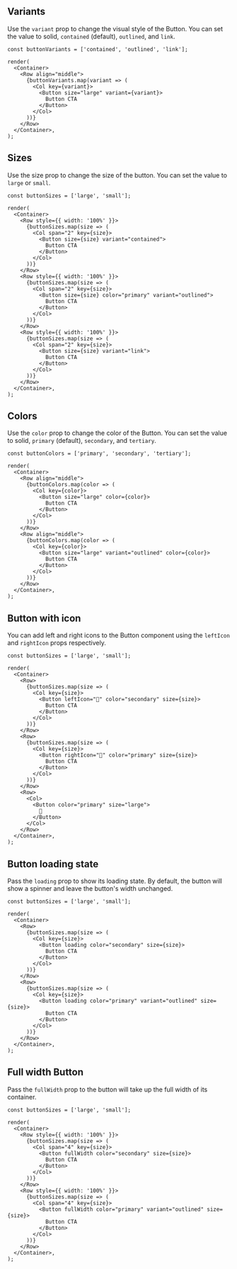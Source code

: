 
## Variants

Use the `variant` prop to change the visual style of the Button.
You can set the value to solid, `contained` (default), `outlined`, and `link`.

```tsx live
const buttonVariants = ['contained', 'outlined', 'link'];

render(
  <Container>
    <Row align="middle">
      {buttonVariants.map(variant => (
        <Col key={variant}>
          <Button size="large" variant={variant}>
            Button CTA
          </Button>
        </Col>
      ))}
    </Row>
  </Container>,
);
```

## Sizes

Use the size prop to change the size of the button. You can set the value to `large` or `small`.

```tsx live
const buttonSizes = ['large', 'small'];

render(
  <Container>
    <Row style={{ width: '100%' }}>
      {buttonSizes.map(size => (
        <Col span="2" key={size}>
          <Button size={size} variant="contained">
            Button CTA
          </Button>
        </Col>
      ))}
    </Row>
    <Row style={{ width: '100%' }}>
      {buttonSizes.map(size => (
        <Col span="2" key={size}>
          <Button size={size} color="primary" variant="outlined">
            Button CTA
          </Button>
        </Col>
      ))}
    </Row>
    <Row style={{ width: '100%' }}>
      {buttonSizes.map(size => (
        <Col span="2" key={size}>
          <Button size={size} variant="link">
            Button CTA
          </Button>
        </Col>
      ))}
    </Row>
  </Container>,
);
```

## Colors

Use the `color` prop to change the color of the Button.
You can set the value to solid, `primary` (default), `secondary`, and `tertiary`.

```tsx live
const buttonColors = ['primary', 'secondary', 'tertiary'];

render(
  <Container>
    <Row align="middle">
      {buttonColors.map(color => (
        <Col key={color}>
          <Button size="large" color={color}>
            Button CTA
          </Button>
        </Col>
      ))}
    </Row>
    <Row align="middle">
      {buttonColors.map(color => (
        <Col key={color}>
          <Button size="large" variant="outlined" color={color}>
            Button CTA
          </Button>
        </Col>
      ))}
    </Row>
  </Container>,
);
```

## Button with icon

You can add left and right icons to the Button component using the `leftIcon` and `rightIcon` props respectively.

```tsx live
const buttonSizes = ['large', 'small'];

render(
  <Container>
    <Row>
      {buttonSizes.map(size => (
        <Col key={size}>
          <Button leftIcon="🚗" color="secondary" size={size}>
            Button CTA
          </Button>
        </Col>
      ))}
    </Row>
    <Row>
      {buttonSizes.map(size => (
        <Col key={size}>
          <Button rightIcon="🚗" color="primary" size={size}>
            Button CTA
          </Button>
        </Col>
      ))}
    </Row>
    <Row>
      <Col>
        <Button color="primary" size="large">
          🚗
        </Button>
      </Col>
    </Row>
  </Container>,
);
```

## Button loading state

Pass the `loading` prop to show its loading state. By default, the button will show a spinner and leave the button's width unchanged.

```tsx live
const buttonSizes = ['large', 'small'];

render(
  <Container>
    <Row>
      {buttonSizes.map(size => (
        <Col key={size}>
          <Button loading color="secondary" size={size}>
            Button CTA
          </Button>
        </Col>
      ))}
    </Row>
    <Row>
      {buttonSizes.map(size => (
        <Col key={size}>
          <Button loading color="primary" variant="outlined" size={size}>
            Button CTA
          </Button>
        </Col>
      ))}
    </Row>
  </Container>,
);
```

## Full width Button

Pass the `fullWidth` prop to the button will take up the full width of its container.

```tsx live
const buttonSizes = ['large', 'small'];

render(
  <Container>
    <Row style={{ width: '100%' }}>
      {buttonSizes.map(size => (
        <Col span="4" key={size}>
          <Button fullWidth color="secondary" size={size}>
            Button CTA
          </Button>
        </Col>
      ))}
    </Row>
    <Row style={{ width: '100%' }}>
      {buttonSizes.map(size => (
        <Col span="4" key={size}>
          <Button fullWidth color="primary" variant="outlined" size={size}>
            Button CTA
          </Button>
        </Col>
      ))}
    </Row>
  </Container>,
);
```
